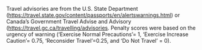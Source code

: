 Travel advisories are from the U.S. State Department ([https://travel.state.gov/content/passports/en/alertswarnings.html](https://travel.state.gov/content/passports/en/alertswarnings.html)) or Canada's Government Travel Advise and Advisory ([https://travel.gc.ca/travelling/advisories](https://travel.gc.ca/travelling/advisories).  Penalty scores were based on the urgency of warning (‘Exercise Normal Precautions’= 1, ‘Exercise Increase Caution’= 0.75, ‘Reconsider Travel’=0.25, and ‘Do Not Travel’ = 0).
